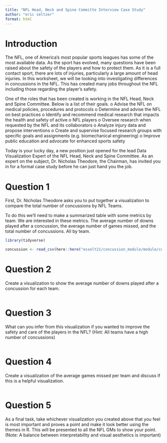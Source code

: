 ```yaml
---
title: "NFL Head, Neck and Spine Committe Interview Case Study"
author: "eric seltzer"
format: html
---
```

# Introduction
The NFL, one of America's most popular sports leagues has some of the most available data. As the sport has evolved, many questions have been raised about the safety of the players and how to protect them. As it is a full contact sport, there are lots of injuries, particularly a large amount of head injuries. In this worksheet, we will be looking into investigating differences in concussions in the NFL. This has created many jobs throughout the NFL including those regarding the player’s safety.

One of the roles that has been created is working in the NFL Head, Neck and Spine Committee. Below is a list of their goals.
  o	Advise the NFL on medical policies, procedures and protocols
  o	Determine and advise the NFL on best practices
  o	Identify and recommend medical research that impacts the health and safety of active
  o	NFL players
  o	Oversee research when requested by the NFL and its collaborators
  o	Analyze injury data and propose interventions
  o	Create and supervise focused research groups with specific goals and assignments (e.g. biomechanical engineering)
  o	Improve public education and advocate for enhanced sports safety
  
Today is your lucky day, a new position just opened for the lead Data Visualization Expert of the NFL Head, Neck and Spine Committee. As an expert on the subject, Dr. Nicholas Theodore, the Chairman, has invited you in for a formal case study before he can just hand you the job.

# Question 1
First, Dr. Nicholas Theodore asks you to put together a visualization to compare the total number of concussions by NFL Teams. 

To do this we'll need to make a summarized table with some metrics by team. We are interested in these metrics. The average number of downs played after a concussion, the average number of games missed, and the total number of concussions. All by team.
```r
library(tidyverse)
```

```r
concussion <- read_csv(here::here("esselt21/concussion_module/module/concussion.csv"))
```

# Question 2
Create a visualization to show the average number of downs played after a concussion for each team.
```r

```

# Question 3
What can you infer from this visualization if you wanted to improve the safety and care of the players in the NFL? (Hint: All teams have a high number of concussions)
```r

```

# Question 4
Create a visualization of the average games missed per team and discuss if this is a helpful visualization.
```r

```

# Question 5
As a final task, take whichever visualization you created above that you feel is most important and proves a point and make it look better using the themes in R. This will be presented to all the NFL GMs to show your point. (Note: A balance between interpretability and visual aesthetics is important)
```r

```

